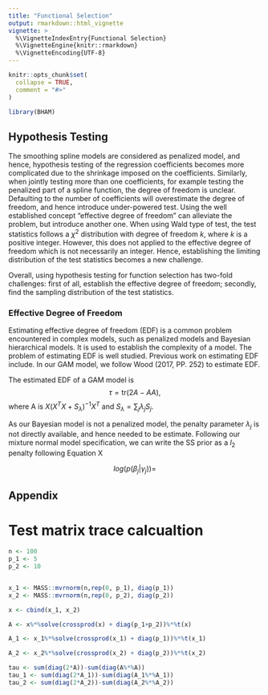 ```yaml
---
title: "Functional Selection"
output: rmarkdown::html_vignette
vignette: >
  %\VignetteIndexEntry{Functional Selection}
  %\VignetteEngine{knitr::rmarkdown}
  %\VignetteEncoding{UTF-8}
---
```


```r
knitr::opts_chunk$set(
  collapse = TRUE,
  comment = "#>"
)
```

```r
library(BHAM)
```


## Hypothesis Testing
The smoothing spline models are considered as penalized model, and hence, hypothesis testing of the regression coefficients becomes more complicated due to the shrinkage imposed on the coefficients. Similarly, when jointly testing more than one coefficients, for example testing the penalized part of a spline function, the degree of freedom is unclear. Defaulting to the number of coefficients will overestimate the degree of freedom, and hence introduce under-powered test. Using the well established concept "effective degree of freedom" can alleviate the problem, but introduce another one. When using Wald type of test, the test statistics follows a $\chi^2$ distribution with degree of freedom $k$, where $k$ is a positive integer. However, this does not applied to the effective degree of freedom which is not necessarily an integer. Hence, establishing the limiting distribution of the test statistics becomes a new challenge.

Overall, using hypothesis testing for function selection has two-fold challenges: first of all, establish the effective degree of freedom; secondly, find the sampling distribution of the test statistics.


### Effective Degree of Freedom
Estimating effective degree of freedom (EDF) is a common problem encountered in complex models, such as penalized models and Bayesian hierarchical models. It is used to establish the complexity of a model. The problem of estimating EDF is well studied. Previous work on estimating EDF include. In our GAM model, we follow Wood (2017, PP. 252) to estimate EDF.

The estimated EDF of a GAM model is 
$$
\tau = \text{tr}(2A-AA),
$$
where A is $X(X^TX+S_\lambda)^{-1}X^T$ and $S_\lambda = \sum_j \lambda_j S_j$.

As our Bayesian model is not a penalized model, the penalty parameter $\lambda_j$ is not directly available, and hence needed to be estimate. Following our mixture normal model specification, we can write the SS prior as a $l_2$ penalty following Equation X

$$
log(p(\beta_j|\gamma_j)) = 
$$

## Appendix

# Test matrix trace calcualtion
```r
n <- 100
p_1 <- 5
p_2 <- 10


x_1 <- MASS::mvrnorm(n,rep(0, p_1), diag(p_1))
x_2 <- MASS::mvrnorm(n,rep(0, p_2), diag(p_2))

x <- cbind(x_1, x_2)

A <- x%*%solve(crossprod(x) + diag(p_1+p_2))%*%t(x)

A_1 <- x_1%*%solve(crossprod(x_1) + diag(p_1))%*%t(x_1)

A_2 <- x_2%*%solve(crossprod(x_2) + diag(p_2))%*%t(x_2)

tau <- sum(diag(2*A))-sum(diag(A%*%A))
tau_1 <- sum(diag(2*A_1))-sum(diag(A_1%*%A_1))
tau_2 <- sum(diag(2*A_2))-sum(diag(A_2%*%A_2))
```
